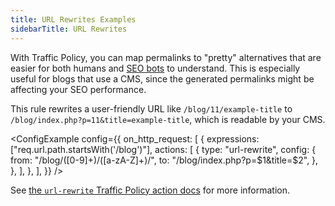 ```yaml
---
title: URL Rewrites Examples
sidebarTitle: URL Rewrites
---
```



With Traffic Policy, you can map permalinks to "pretty" alternatives that are easier for both humans and [SEO bots](https://developers.google.com/search/docs/crawling-indexing/googlebot) to understand. This is especially useful for blogs that use a CMS, since the generated permalinks might be affecting your SEO performance.

This rule rewrites a user-friendly URL like
`/blog/11/example-title` to `/blog/index.php?p=11&title=example-title`, which is readable by your CMS.

<ConfigExample
	config={{
		on_http_request: [
			{
				expressions: ["req.url.path.startsWith('/blog')"],
				actions: [
					{
						type: "url-rewrite",
						config: {
							from: "/blog/([0-9]+)/([a-zA-Z]+)/",
							to: "/blog/index.php?p=$1&title=$2",
						},
					},
				],
			},
		],
	}}
/>

See [the `url-rewrite` Traffic Policy action docs](/traffic-policy/actions/url-rewrite/) for more information.
